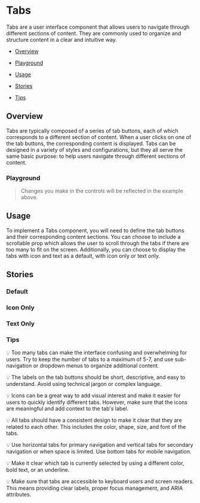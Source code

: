 
<Meta of={TabsStories} />

# Tabs

Tabs are a user interface component that allows users to navigate through different sections of content. They are commonly used to organize and structure content in a clear and intuitive way.

- [Overview](#overview)

- [Playground](#playground)

- [Usage](#usage)

- [Stories](#stories)

- [Tips](#tips)

## Overview <a id="overview" />

Tabs are typically composed of a series of tab buttons, each of which corresponds to a different section of content. When a user clicks on one of the tab buttons, the corresponding content is displayed. Tabs can be designed in a variety of styles and configurations, but they all serve the same basic purpose: to help users navigate through different sections of content.

<Canvas>
  <Story of={TabsStories.Overview} />
</Canvas>

### Playground <a id="playground" />

> Changes you make in the controls will be reflected in the example above.

<Controls of={TabsStories.Overview} exclude={/^(click|on.*)/} />

## Usage <a id="usage" />

To implement a Tabs component, you will need to define the tab buttons and their corresponding content sections. You can choose to include a scrollable prop which allows the user to scroll through the tabs if there are too many to fit on the screen. Additionally, you can choose to display the tabs with icon and text as a default, with icon only or text only.

## Stories <a id="stories" />

### Default

<Canvas>
  <Story of={TabsStories.Default} />
</Canvas>

### Icon Only

<Canvas>
  <Story of={TabsStories.IconOnly} />
</Canvas>

### Text Only

<Canvas>
  <Story of={TabsStories.TextOnly} />
</Canvas>

### Tips <a id="tips" />

💡 Too many tabs can make the interface confusing and overwhelming for users. Try to keep the number of tabs to a maximum of 5-7, and use sub-navigation or dropdown menus to organize additional content.

💡 The labels on the tab buttons should be short, descriptive, and easy to understand. Avoid using technical jargon or complex language.

💡 Icons can be a great way to add visual interest and make it easier for users to quickly identify different tabs. However, make sure that the icons are meaningful and add context to the tab's label.

💡 All tabs should have a consistent design to make it clear that they are related to each other. This includes the color, shape, size, and font of the tabs.

💡 Use horizontal tabs for primary navigation and vertical tabs for secondary navigation or when space is limited. Use bottom tabs for mobile navigation.

💡 Make it clear which tab is currently selected by using a different color, bold text, or an underline.

💡 Make sure that tabs are accessible to keyboard users and screen readers. This means providing clear labels, proper focus management, and ARIA attributes.

